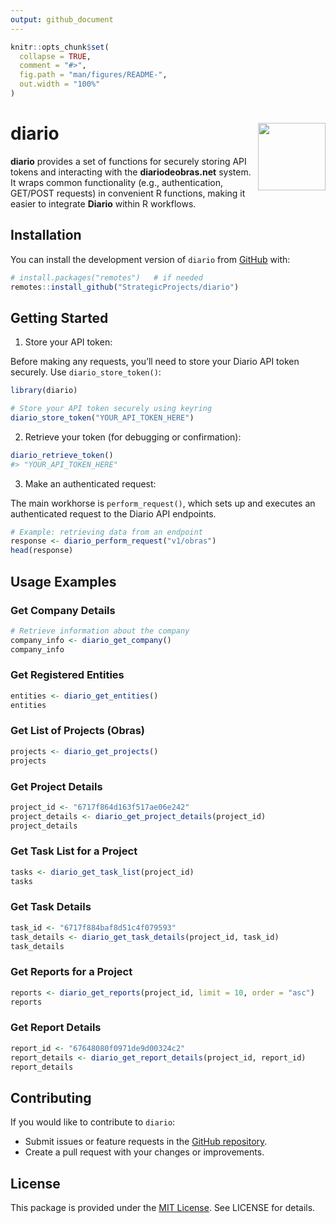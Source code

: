 ```yaml
---
output: github_document
---
```


<!-- README.md is generated from README.Rmd. Please edit that file -->

```r
knitr::opts_chunk$set(
  collapse = TRUE,
  comment = "#>",
  fig.path = "man/figures/README-",
  out.width = "100%"
)
```

# diario <img src="man/figures/logo.png" align="right" height="108" alt="" />

<!-- badges: start -->
<!-- badges: end -->

**diario** provides a set of functions for securely storing API tokens and interacting with the **diariodeobras.net** system. It wraps common functionality (e.g., authentication, GET/POST requests) in convenient R functions, making it easier to integrate **Diario** within R workflows.

## Installation

You can install the development version of `diario` from [GitHub](https://github.com/StrategicProjects/diario) with:

```r
# install.packages("remotes")   # if needed
remotes::install_github("StrategicProjects/diario")
```

## Getting Started

1.	Store your API token: 

Before making any requests, you’ll need to store your Diario API token securely. Use `diario_store_token()`:

```r
library(diario)

# Store your API token securely using keyring
diario_store_token("YOUR_API_TOKEN_HERE")
```

2.	Retrieve your token (for debugging or confirmation):
	
```r
diario_retrieve_token()
#> "YOUR_API_TOKEN_HERE"
```
3.	Make an authenticated request:

The main workhorse is `perform_request()`, which sets up and executes an authenticated request to the Diario API endpoints.

```r
# Example: retrieving data from an endpoint
response <- diario_perform_request("v1/obras")
head(response)
```

## Usage Examples

### Get Company Details

```r
# Retrieve information about the company
company_info <- diario_get_company()
company_info
```

### Get Registered Entities

```r
entities <- diario_get_entities()
entities
```

### Get List of Projects (Obras)

```r
projects <- diario_get_projects()
projects
```

### Get Project Details

```r
project_id <- "6717f864d163f517ae06e242"
project_details <- diario_get_project_details(project_id)
project_details
```

### Get Task List for a Project

```r
tasks <- diario_get_task_list(project_id)
tasks
```
### Get Task Details

```r
task_id <- "6717f884baf8d51c4f079593"
task_details <- diario_get_task_details(project_id, task_id)
task_details
```

### Get Reports for a Project

```r
reports <- diario_get_reports(project_id, limit = 10, order = "asc")
reports
```

### Get Report Details

```r
report_id <- "67648080f0971de9d00324c2"
report_details <- diario_get_report_details(project_id, report_id)
report_details
```

## Contributing

If you would like to contribute to `diario`:

-	Submit issues or feature requests in the [GitHub repository](https://github.com/StrategicProjects/diario).
-	Create a pull request with your changes or improvements.

## License

This package is provided under the [MIT License](LICENSE). See LICENSE for details.
